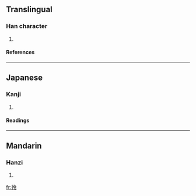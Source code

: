 ==Translingual==
===Han character===
{{Han char|rn=60|rad=彳|as=05|sn=8|four=2822<sub>7</sub>|canj=竹人人戈戈 (HOOII)}}
# {{defn|Han|sort=彳05}}
====References====
{{Han ref|kx=0365.290|dkj=10070|dj=0685.200|hdz=20817.010|uh=5F7E|ud=24446|bh=CC76|bd=52342}}
----
==Japanese==
===Kanji===
{{ja-kanji|grade=|rs=彳05}}
# {{defn|Japanese}} 
====Readings====
{{ja-readings|on=[[れい]] (rei), [[りょう]] (ryō)|kun=}}
----
==Mandarin==
===Hanzi===
{{cmn-hanzi|pin=[[lǐng]] (ling3)|wg=ling<sup>3</sup>}}
# {{defn|Mandarin}}

[[fr:彾]]